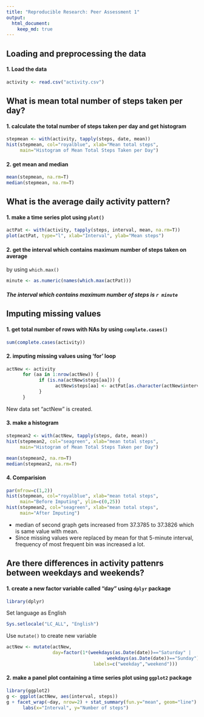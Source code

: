 ```yaml
---
title: "Reproducible Research: Peer Assessment 1"
output: 
  html_document:
    keep_md: true
---
```



## Loading and preprocessing the data  

#### 1. Load the data
```r
activity <- read.csv("activity.csv")
```

## What is mean total number of steps taken per day? 

#### 1. calculate the total number of steps taken per day and get histogram
```r
stepmean <- with(activity, tapply(steps, date, mean))
hist(stepmean, col="royalblue", xlab="Mean total steps",
     main="Histogram of Mean Total Steps Taken per Day")
```

#### 2. get mean and median  
```r
mean(stepmean, na.rm=T)
median(stepmean, na.rm=T)
```


## What is the average daily activity pattern?

#### 1. make a time series plot using `plot()`
```r
actPat <- with(activity, tapply(steps, interval, mean, na.rm=T))
plot(actPat, type="l", xlab="Interval", ylab="Mean steps")
```

#### 2. get the interval which contains maximum number of steps taken on average
   by using `which.max()`
```r
minute <- as.numeric(names(which.max(actPat)))
```
##### **The interval which contains maximum number of steps is ``r minute``**


## Imputing missing values

#### 1. get total number of rows with NAs by using `complete.cases()`
```r
sum(complete.cases(activity))
```

#### 2. imputing missing values using 'for' loop
```r
actNew <- activity
      for (aa in 1:nrow(actNew)) {
            if (is.na(actNew$steps[aa])) {
                  actNew$steps[aa] <- actPat[as.character(actNew$interval[aa])]
            }
      }
```
New data set "actNew" is created.

#### 3. make a histogram
```r
stepmean2 <- with(actNew, tapply(steps, date, mean))
hist(stepmean2, col="seagreen", xlab="mean total steps",
     main="Histogram of Mean Total Steps Taken per Day")

mean(stepmean2, na.rm=T)
median(stepmean2, na.rm=T)
```

#### 4. Comparision
```r
par(mfrow=c(1,2))
hist(stepmean, col="royalblue", xlab="mean total steps",
     main="Before Imputing", ylim=c(0,25))
hist(stepmean2, col="seagreen", xlab="mean total steps",
     main="After Imputing")
```

- median of second graph gets increased from 37.3785 to 37.3826 which is same
value with mean.
- Since missing values were replaced by mean for that 5-minute interval,
frequency of most frequent bin was increased a lot.

## Are there differences in activity pattenrs between weekdays and weekends?

#### 1. create a new factor variable called "day" using `dplyr` package
```r
library(dplyr)
```
Set language as English
```r
Sys.setlocale("LC_ALL", "English")
```
Use `mutate()` to create new variable
```r
actNew <- mutate(actNew, 
                 day=factor(1*(weekdays(as.Date(date))=="Saturday" |
                                     weekdays(as.Date(date))=="Sunday"),
                                labels=c("weekday","weekend")))
```

#### 2. make a panel plot containing a time series plot using `ggplot2` package
```r
library(ggplot2)
g <- ggplot(actNew, aes(interval, steps))
g + facet_wrap(~day, nrow=2) + stat_summary(fun.y="mean", geom="line") +
      labs(x="Interval", y="Number of steps")
```

